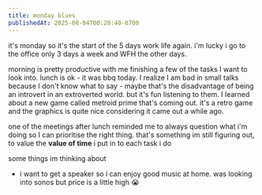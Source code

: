 ```yaml
---
title: monday blues
publishedAt: 2025-08-04T00:20:40-0700
---
```


it's monday so it's the start of the 5 days work life again. i'm lucky i go to the office only 3 days a week and WFH the other days.

morning is pretty productive with me finishing a few of the tasks I want to look into. lunch is ok - it was bbq today. I realize I am bad in small
talks because I don't know what to say - maybe that's the disadvantage of being an introvert in an extroverted world. but it's fun listening to them. I learned about a new game called metroid prime that's coming out. it's a retro game and the graphics is quite nice considering it came out a while ago.

one of the meetings after lunch reminded me to always question what i'm doing so I can prioritise the right thing. that's something im still figuring out, to value the **value of time** i put in to each task i do

some things im thinking about

- i want to get a speaker so i can enjoy good music at home. was looking into sonos but price is a little high 😭
